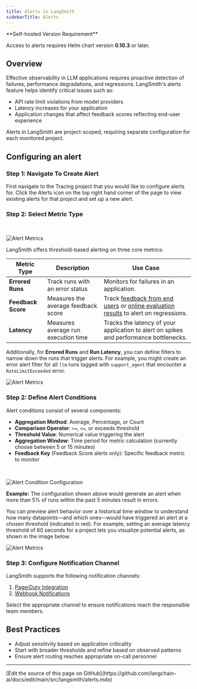 ```yaml
---
title: Alerts in LangSmith
sidebarTitle: Alerts
---
```


<Note>
**Self-hosted Version Requirement**

Access to alerts requires Helm chart version **0.10.3** or later.
</Note>

## Overview

Effective observability in LLM applications requires proactive detection of failures, performance degradations, and regressions. LangSmith's alerts feature helps identify critical issues such as:

- API rate limit violations from model providers
- Latency increases for your application
- Application changes that affect feedback scores reflecting end-user experience

Alerts in LangSmith are project-scoped, requiring separate configuration for each monitored project.

## Configuring an alert

### Step 1: Navigate To Create Alert

First navigate to the Tracing project that you would like to configure alerts for. Click the Alerts icon on the top right hand corner of the page to view existing alerts for that project and set up a new alert.

### Step 2: Select Metric Type

<br />
<div style={{ textAlign: 'center' }}>

![Alert Metrics](/langsmith/images/alert-metric.png)

</div>

LangSmith offers threshold-based alerting on three core metrics:

| Metric Type        | Description                         | Use Case                                                                                                                                                                                 |
| ------------------ | ----------------------------------- | ---------------------------------------------------------------------------------------------------------------------------------------------------------------------------------------- |
| **Errored Runs**   | Track runs with an error status     | Monitors for failures in an application.                                                                                                                                                 |
| **Feedback Score** | Measures the average feedback score | Track [feedback from end users](/langsmith/attach-user-feedback) or [online evaluation results](/langsmith/online-evaluations) to alert on regressions. |
| **Latency**        | Measures average run execution time | Tracks the latency of your application to alert on spikes and performance bottlenecks.                                                                                                   |

Additionally, for **Errored Runs** and **Run Latency**, you can define filters to narrow down the runs that trigger alerts. For example, you might create an error alert filter for all `llm` runs tagged with `support_agent` that encounter a `RateLimitExceeded` error.

<div style={{ textAlign: 'center' }}>

![Alert Metrics](/langsmith/images/alerts-filter.png)

</div>

### Step 2: Define Alert Conditions

Alert conditions consist of several components:

- **Aggregation Method**: Average, Percentage, or Count
- **Comparison Operator**: `>=`, `<=`, or exceeds threshold
- **Threshold Value**: Numerical value triggering the alert
- **Aggregation Window**: Time period for metric calculation (currently choose between 5 or 15 minutes)
- **Feedback Key** (Feedback Score alerts only): Specific feedback metric to monitor

<br />
<div style={{ textAlign: 'center' }}>

![Alert Condition Configuration](/langsmith/images/define-conditions.png)

</div>

**Example:** The configuration shown above would generate an alert when more than 5% of runs within the past 5 minutes result in errors.

You can preview alert behavior over a historical time window to understand how many datapoints—and which ones—would have triggered an alert at a chosen threshold (indicated in red). For example, setting an average latency threshold of 60 seconds for a project lets you visualize potential alerts, as shown in the image below.

<div style={{ textAlign: 'center' }}>

![Alert Metrics](/langsmith/images/alert-preview.png)

</div>

### Step 3: Configure Notification Channel

LangSmith supports the following notification channels:

1. [PagerDuty Integration](/langsmith/alerts-pagerduty)
2. [Webhook Notifications](/langsmith/alerts-webhook)

Select the appropriate channel to ensure notifications reach the responsible team members.

## Best Practices

- Adjust sensitivity based on application criticality
- Start with broader thresholds and refine based on observed patterns
- Ensure alert routing reaches appropriate on-call personnel

---

<Callout icon="pen-to-square" iconType="regular">
  [Edit the source of this page on GitHub](https://github.com/langchain-ai/docs/edit/main/src/langsmith/alerts.mdx)
</Callout>
